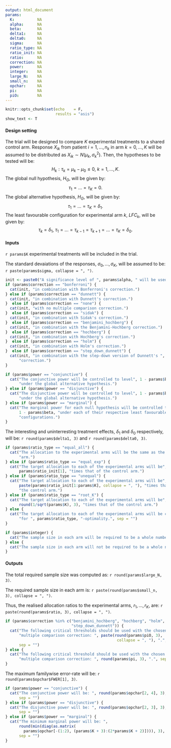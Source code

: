 ```yaml
---
output: html_document
params:
  K:          NA
  alpha:      NA
  beta:       NA
  delta1:     NA
  delta0:     NA
  sigma:      NA
  ratio_type: NA
  ratio_init: NA
  ratio:      NA
  correction: NA
  power:      NA
  integer:    NA
  large_N:    NA
  small_n:    NA
  opchar:     NA
  pi:         NA
  piO:        NA
---
```


```r
knitr::opts_chunk$set(echo    = F,
                      results = "asis")
show_text <- T
```

#### Design setting

The trial will be designed to compare $K$ experimental treatments to a shared
control arm. Response $X_{ik}$ from patient $i=1,...,n_k$ in arm $k=0,...,K$
will be assumed to be distributed as $X_{ik} \sim N(\mu_k,\sigma_k^2)$. Then,
the hypotheses to be tested will be:
$$ H_k : \tau_k = \mu_k - \mu_0 \le 0,\ k=1,...,K.$$
The global null hypothesis, $H_G$, will be given by:
$$ \tau_1 = ... = \tau_K = 0. $$
The global alternative hypothesis, $H_G$, will be given by:
$$ \tau_1 = ... = \tau_K = \delta_1. $$
The least favourable configuration for experimental arm $k$, $LFC_k$, will be
given by:
$$ \tau_k = \delta_1,\ \tau_1 = ... = \tau_{k-1} = \tau_{k+1} = ... = \tau_K = \delta_0. $$

#### Inputs

`r params$K` experimental treatments will be included in the trial.

The standard devaiations of the responses, $\sigma_0,...,\sigma_K$, will be
assumed to be: `r paste(params$sigma, collapse = ", ")`.

```r
init <- paste0("A significance level of ", params$alpha, " will be used,")
if (params$correction == "bonferroni") {
  cat(init, "in combination with Bonferroni's correction.")
} else if (params$correction == "dunnett") {
  cat(init, "in combination with Dunnett's correction.")
}  else if (params$correction == "none") {
  cat(init, "with no multiple comparison correction.")
}  else if (params$correction == "sidak") {
  cat(init, "in combination with Sidak's correction.")
}  else if (params$correction == "benjamini_hochberg") {
  cat(init, "in combination with the Benjamini-Hochberg correction.")
}  else if (params$correction == "hochberg") {
  cat(init, "in combination with Hochberg's correction.")
}  else if (params$correction == "holm") {
  cat(init, "in combination with Holm's correction.")
}  else if (params$correction == "step_down_dunnett") {
  cat(init, "in combination with the step-down version of Dunnett's ",
      "correction.")
}
```

```r
if (params$power == "conjunctive") {
  cat("The conjunctive power will be controlled to level", 1 - params$beta,
      "under the global alternative hypothesis.")
} else if (params$power == "disjunctive") {
  cat("The disjunctive power will be controlled to level", 1 - params$beta,
      "under the global alternative hypothesis.")
} else if (params$power == "marginal") {
  cat("The marginal power for each null hypothesis will be controlled to level",
      1 - params$beta, "under each of their respective least favourable",
      "configurations.")
}
```

The interesting and uninterresting treatment effects, $\delta_1$ and $\delta_0$
respectively, will be: `r round(params$delta1, 3)` and
`r round(params$delta0, 3)`.

```r
if (params$ratio_type == "equal_all") {
  cat("The allocation to the experimental arms will be the same as the control",
      "arm.")
} else if (params$ratio_type == "equal_exp") {
  cat("The target allocation to each of the experimental arms will be",
      params$ratio_init[1], "times that of the control arm.")
} else if (params$ratio_type == "unequal") {
  cat("The target allocation to each of the experimental arms will be",
      paste(params$ratio_init[1:params$K], collapse = ", "), "times that of ",
      "the control arm.")
} else if (params$ratio_type == "root_K") {
  cat("The target allocation to each of the experimental arms will be",
      round(1/sqrt(params$K), 3), "times that of the control arm.")
} else {
  cat("The target allocation to each of the experimental arms will be chosen ",
      "for ", params$ratio_type, "-optimality.", sep = "")
} 
```

```r
if (params$integer) {
  cat("The sample size in each arm will be required to be a whole number.")
} else {
  cat("The sample size in each arm will not be required to be a whole number.")
}
```

#### Outputs

The total required sample size was computed as: `r round(params$large_N, 3)`.

The required sample size in each arm is:
`r paste(round(params$small_n, 3), collapse = ", ")`.

Thus, the realised allocation ratios to the experimental arms, $r_1,\dots,r_K$,
are: `r paste(round(params$ratio, 3), collapse = ", ")`.

```r
if (params$correction %in% c("benjamini_hochberg", "hochberg", "holm",
                             "step_down_dunnett")) {
  cat("The following critical thresholds should be used with the chosen ",
      "multiple comparison correction: ", paste(round(params$piO, 3),
                                                 collapse = ", "), ".",
      sep = "")
} else {
  cat("The following critical threshold should be used with the chosen ",
      "multiple comparison correction: ", round(params$pi, 3), ".", sep = "")
}
```

The maximum familywise error-rate will be: `r round(params$opchar$FWER[1], 3)`.

```r
if (params$power == "conjunctive") {
  cat("The conjunctive power will be: ", round(params$opchar[2, 4], 3), ".",
      sep = "")
} else if (params$power == "disjunctive") {
  cat("The disjunctive power will be: ", round(params$opchar[2, 3], 3), ".",
      sep = "")
} else if (params$power == "marginal") {
  cat("The minimum marginal power will be: ",
      round(min(diag(as.matrix(
        params$opchar[-(1:2), (params$K + 3):(2*params$K + 2)]))), 3), ".",
      sep = "")
}
```
